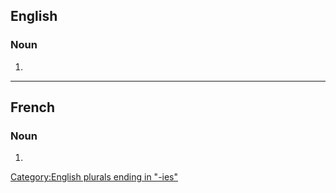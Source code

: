 ==English==

===Noun===
{{head|en|noun form}}

# {{plural of|en|flattery}}

[[Category:English plurals ending in "-ies"]]

----

==French==

===Noun===
{{head|fr|noun plural form|g=f}}

# {{plural of|fr|flatterie}}
